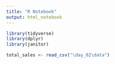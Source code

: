 ```yaml
---
title: "R Notebook"
output: html_notebook
---
```

```r
library(tidyverse)
library(dplyr)
library(janitor)

```

```r
total_sales <- read_csv("\day_02\data")
```

